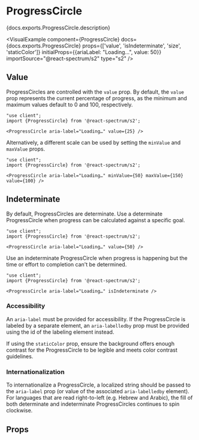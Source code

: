 

# ProgressCircle

<PageDescription>{docs.exports.ProgressCircle.description}</PageDescription>

<VisualExample
  component={ProgressCircle}
  docs={docs.exports.ProgressCircle}
  props={['value', 'isIndeterminate', 'size', 'staticColor']}
  initialProps={{ariaLabel: "Loading…", value: 50}}
  importSource="@react-spectrum/s2"
  type="s2" />

## Value

ProgressCircles are controlled with the `value` prop. By default, the `value` prop represents the current percentage of progress, as the minimum and maximum values default to 0 and 100, respectively.

```tsx render expanded
"use client";
import {ProgressCircle} from '@react-spectrum/s2';

<ProgressCircle aria-label="Loading…" value={25} />
```

Alternatively, a different scale can be used by setting the `minValue` and `maxValue` props.

```tsx render hideImports
"use client";
import {ProgressCircle} from '@react-spectrum/s2';

<ProgressCircle aria-label="Loading…" minValue={50} maxValue={150} value={100} />
```

## Indeterminate

By default, ProgressCircles are determinate. Use a determinate ProgressCircle when progress can be calculated against a specific goal.

```tsx render hideImports
"use client";
import {ProgressCircle} from '@react-spectrum/s2';

<ProgressCircle aria-label="Loading…" value={50} />
```

Use an indeterminate ProgressCircle when progress is happening but the time or effort to completion can't be determined.

```tsx render hideImports
"use client";
import {ProgressCircle} from '@react-spectrum/s2';

<ProgressCircle aria-label="Loading…" isIndeterminate />
```

### Accessibility

An `aria-label` must be provided for accessibility. If the ProgressCircle is labeled by a separate element, an `aria-labelledby` prop must be provided using the id of the labeling element instead.

If using the `staticColor` prop, ensure the background offers enough contrast for the ProgressCircle to be legible and meets color contrast guidelines.

### Internationalization

To internationalize a ProgressCircle, a localized string should be passed to the `aria-label` prop (or value of the associated `aria-labelledby` element). For languages that are read right-to-left (e.g. Hebrew and Arabic), the fill of both determinate and indeterminate ProgressCircles continues to spin clockwise.

## Props

<PropTable component={docs.exports.ProgressCircle} links={docs.links} />
